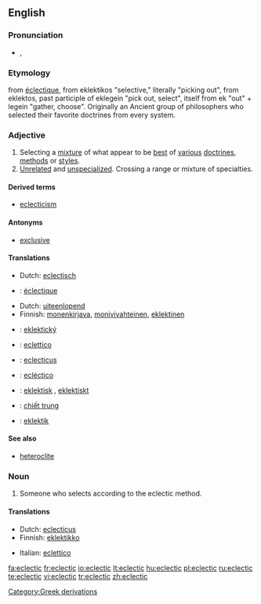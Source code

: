 ==English==

===Pronunciation===
*{{IPA|/ɪˈklɛktɪk/}}, {{SAMPA|/I"klEktIk/}}

===Etymology===
from {{etyl|fr}} [[éclectique]], from {{etyl|el}} eklektikos "selective," literally "picking out", from eklektos, past participle of eklegein "pick out, select", itself from ek "out" + legein "gather, choose". Originally an Ancient group of  philosophers who selected their favorite doctrines from every system.

===Adjective===
{{en-adj}}

# Selecting a [[mixture]] of what appear to be [[best]] of [[various]] [[doctrines]], [[methods]] or [[styles]].
# [[unrelated|Unrelated]] and [[unspecialized]]. Crossing a range or mixture of specialties.

====Derived terms====
* [[eclecticism]]

====Antonyms====
* [[exclusive]]

====Translations====
{{trans-top|Selecting a mixture of what appear to be best of various doctrines, methods or styles}}
* Dutch: [[eclectisch]]
*{{French}}: [[éclectique]]
{{trans-mid}}
{{trans-bottom}}

{{trans-top|Unrelated and unspecialized}}
* Dutch: [[uiteenlopend]]
* Finnish: [[monenkirjava]], [[monivivahteinen]], [[eklektinen]]
{{trans-mid}}
{{trans-bottom}}

{{checktrans-top}}
*{{ttbc|Czech}}: [[eklektický]]
*{{ttbc|Italian}}: [[eclettico]]
*{{ttbc|Latin}}: [[eclecticus]] {{m}}
*{{ttbc|Spanish}}: [[ecléctico]] {{m}}
*{{ttbc|Swedish}}: [[eklektisk]] {{c}}, [[eklektiskt]] {{n}}
*{{ttbc|Vietnamese}}: [[chiết trung]]
*{{ttbc|Serbian}}: [[eklektik]]
{{trans-bottom}}

====See also====
* [[heteroclite]]

===Noun===
{{en-noun}}

# Someone who selects according to the eclectic method.

====Translations====
{{trans-top|one who selects by the eclectic method}}
* Dutch: [[eclecticus]] {{m}}
* Finnish: [[eklektikko]]
{{trans-mid}}
* Italian: [[eclettico]]
{{trans-bottom}}

[[Category:Greek derivations]]

[[fa:eclectic]]
[[fr:eclectic]]
[[io:eclectic]]
[[lt:eclectic]]
[[hu:eclectic]]
[[pl:eclectic]]
[[ru:eclectic]]
[[te:eclectic]]
[[vi:eclectic]]
[[tr:eclectic]]
[[zh:eclectic]]
